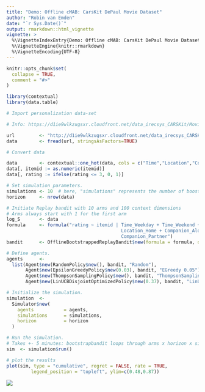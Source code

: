 ```yaml
---
title: "Demo: Offline cMAB: CarsKit DePaul Movie Dataset"
author: "Robin van Emden"
date: "`r Sys.Date()`"
output: rmarkdown::html_vignette
vignette: >
  %\VignetteIndexEntry{Demo: Offline cMAB: CarsKit DePaul Movie Dataset}
  %\VignetteEngine{knitr::rmarkdown}
  %\VignetteEncoding{UTF-8}
---
```


```r
knitr::opts_chunk$set(
  collapse = TRUE,
  comment = "#>"
)
```

```r
library(contextual)
library(data.table)

# Import personalization data-set

# Info: https://d1ie9wlkzugsxr.cloudfront.net/data_irecsys_CARSKit/Movie_DePaulMovie/README.txt

url         <- "http://d1ie9wlkzugsxr.cloudfront.net/data_irecsys_CARSKit/Movie_DePaulMovie/ratings.csv"
data        <- fread(url, stringsAsFactors=TRUE)

# Convert data

data        <- contextual::one_hot(data, cols = c("Time","Location","Companion"), sparsifyNAs = TRUE)
data[, itemid := as.numeric(itemid)]
data[, rating := ifelse(rating <= 3, 0, 1)]

# Set simulation parameters.
simulations <- 10  # here, "simulations" represents the number of boostrap samples
horizon     <- nrow(data)

# Initiate Replay bandit with 10 arms and 100 context dimensions
# Arms always start with 1 for the first arm
log_S       <- data
formula     <- formula("rating ~ itemid | Time_Weekday + Time_Weekend + Location_Cinema + 
                                          Location_Home + Companion_Alone + Companion_Family + 
                                          Companion_Partner")
bandit      <- OfflineBootstrappedReplayBandit$new(formula = formula, data = data)

# Define agents.
agents      <-
  list(Agent$new(RandomPolicy$new(), bandit, "Random"),
       Agent$new(EpsilonGreedyPolicy$new(0.03), bandit, "EGreedy 0.05"),
       Agent$new(ThompsonSamplingPolicy$new(), bandit, "ThompsonSampling"),
       Agent$new(LinUCBDisjointOptimizedPolicy$new(0.37), bandit, "LinUCB 0.37"))

# Initialize the simulation.
simulation  <-
  Simulator$new(
    agents           = agents,
    simulations      = simulations,
    horizon          = horizon
  )

# Run the simulation.
# Takes +- 5 minutes: bootstrapbandit loops through arms x horizon x simulations (times nr of agents).
sim  <- simulation$run()

# plot the results
plot(sim, type = "cumulative", regret = FALSE, rate = TRUE,
         legend_position = "topleft", ylim=c(0.48,0.87))

```

![](carskit_depaul.png)

